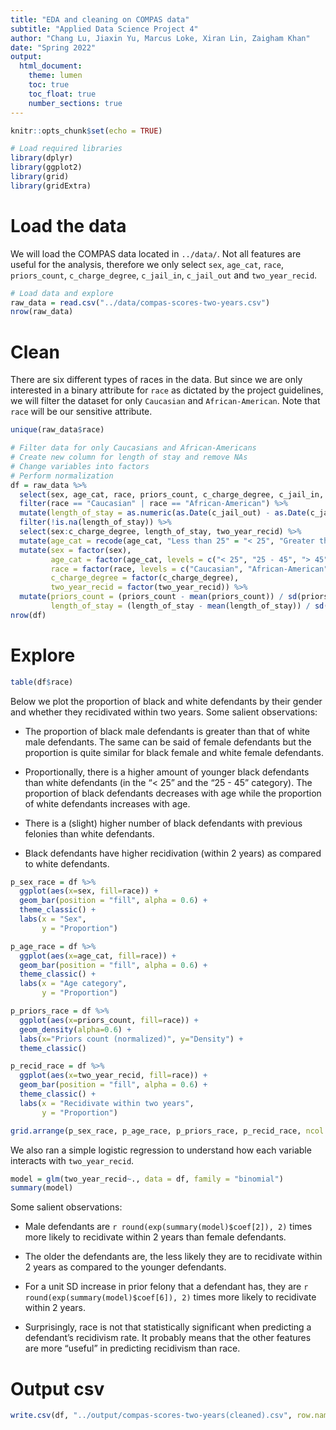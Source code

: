 ```yaml
---
title: "EDA and cleaning on COMPAS data"
subtitle: "Applied Data Science Project 4"
author: "Chang Lu, Jiaxin Yu, Marcus Loke, Xiran Lin, Zaigham Khan"
date: "Spring 2022"
output:
  html_document: 
    theme: lumen
    toc: true
    toc_float: true
    number_sections: true
---
```


```r
knitr::opts_chunk$set(echo = TRUE)
```

```r
# Load required libraries
library(dplyr)
library(ggplot2)
library(grid)
library(gridExtra)
```

# Load the data

We will load the COMPAS data located in `../data/`. Not all features are useful for the analysis, therefore we only select `sex`, `age_cat`, `race`, `priors_count`, `c_charge_degree`, `c_jail_in`, `c_jail_out` and `two_year_recid`.

```r
# Load data and explore
raw_data = read.csv("../data/compas-scores-two-years.csv")
nrow(raw_data)
```

# Clean

There are six different types of races in the data. But since we are only interested in a binary attribute for `race` as dictated by the project guidelines, we will filter the dataset for only `Caucasian` and `African-American`. Note that `race` will be our sensitive attribute.

```r
unique(raw_data$race)
```

```r
# Filter data for only Caucasians and African-Americans
# Create new column for length of stay and remove NAs
# Change variables into factors
# Perform normalization
df = raw_data %>%
  select(sex, age_cat, race, priors_count, c_charge_degree, c_jail_in, c_jail_out, two_year_recid) %>%
  filter(race == "Caucasian" | race == "African-American") %>%
  mutate(length_of_stay = as.numeric(as.Date(c_jail_out) - as.Date(c_jail_in))) %>%
  filter(!is.na(length_of_stay)) %>%
  select(sex:c_charge_degree, length_of_stay, two_year_recid) %>%
  mutate(age_cat = recode(age_cat, "Less than 25" = "< 25", "Greater than 45" = "> 45")) %>%
  mutate(sex = factor(sex), 
         age_cat = factor(age_cat, levels = c("< 25", "25 - 45", "> 45")), 
         race = factor(race, levels = c("Caucasian", "African-American")), 
         c_charge_degree = factor(c_charge_degree), 
         two_year_recid = factor(two_year_recid)) %>%
  mutate(priors_count = (priors_count - mean(priors_count)) / sd(priors_count),
         length_of_stay = (length_of_stay - mean(length_of_stay)) / sd(length_of_stay))
nrow(df)
```

# Explore

```r
table(df$race)
```

Below we plot the proportion of black and white defendants by their gender and whether they recidivated within two years. Some salient observations:

+ The proportion of black male defendants is greater than that of white male defendants. The same can be said of female defendants but the proportion is quite similar for black female and white female defendants.

+ Proportionally, there is a higher amount of younger black defendants than white defendants (in the "< 25" and the "25 - 45" category). The proportion of black defendants decreases with age while the proportion of white defendants increases with age.

+ There is a (slight) higher number of black defendants with previous felonies than white defendants.

+ Black defendants have higher recidivation (within 2 years) as compared to white defendants.

```r
p_sex_race = df %>%
  ggplot(aes(x=sex, fill=race)) +
  geom_bar(position = "fill", alpha = 0.6) +
  theme_classic() +
  labs(x = "Sex",
       y = "Proportion")

p_age_race = df %>%
  ggplot(aes(x=age_cat, fill=race)) +
  geom_bar(position = "fill", alpha = 0.6) +
  theme_classic() +
  labs(x = "Age category",
       y = "Proportion")

p_priors_race = df %>%
  ggplot(aes(x=priors_count, fill=race)) +
  geom_density(alpha=0.6) +
  labs(x="Priors count (normalized)", y="Density") +
  theme_classic()

p_recid_race = df %>%
  ggplot(aes(x=two_year_recid, fill=race)) +
  geom_bar(position = "fill", alpha = 0.6) +
  theme_classic() +
  labs(x = "Recidivate within two years",
       y = "Proportion")

grid.arrange(p_sex_race, p_age_race, p_priors_race, p_recid_race, ncol = 2)
```

We also ran a simple logistic regression to understand how each variable interacts with `two_year_recid`.

```r
model = glm(two_year_recid~., data = df, family = "binomial")
summary(model)
```

Some salient observations:

+ Male defendants are `r round(exp(summary(model)$coef[2]), 2)` times more likely to recidivate within 2 years than female defendants.

+ The older the defendants are, the less likely they are to recidivate within 2 years as compared to the younger defendants.

+ For a unit SD increase in prior felony that a defendant has, they are `r round(exp(summary(model)$coef[6]), 2)` times more likely to recidivate within 2 years.

+ Surprisingly, race is not that statistically significant when predicting a defendant's recidivism rate. It probably means that the other features are more "useful" in predicting recidivism than race.

# Output csv

```r
write.csv(df, "../output/compas-scores-two-years(cleaned).csv", row.names = FALSE)
```